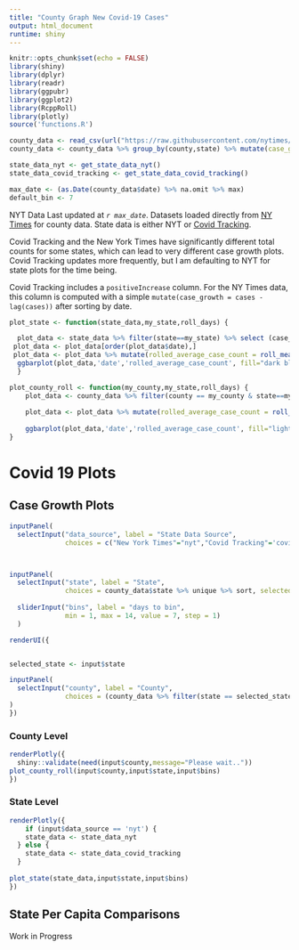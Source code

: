```yaml
---
title: "County Graph New Covid-19 Cases"
output: html_document
runtime: shiny
---
```


```r
knitr::opts_chunk$set(echo = FALSE)
library(shiny)
library(dplyr)
library(readr)
library(ggpubr)
library(ggplot2)
library(RcppRoll)
library(plotly)
source('functions.R')
```

```r


county_data <- read_csv(url("https://raw.githubusercontent.com/nytimes/covid-19-data/master/us-counties.csv"))
county_data <- county_data %>% group_by(county,state) %>% mutate(case_growth = cases - lag(cases))

state_data_nyt <- get_state_data_nyt()
state_data_covid_tracking <- get_state_data_covid_tracking()

max_date <- (as.Date(county_data$date) %>% na.omit %>% max)
default_bin <- 7
```

NYT Data Last updated at *`r max_date`*. Datasets loaded directly from [NY Times](https://github.com/nytimes/covid-19-data) for county data. State data is either NYT or [Covid Tracking](https://covidtracking.com/api).

Covid Tracking and the New York Times have significantly different total counts for some states, which can lead to very different case growth plots. Covid Tracking updates more frequently, but I am defaulting to NYT for state plots for the time being.

Covid Tracking includes a `positiveIncrease` column. For the NY Times data, this column is computed with a simple `mutate(case_growth = cases - lag(cases))` after sorting by date.

```r

plot_state <- function(state_data,my_state,roll_days) {

  plot_data <- state_data %>% filter(state==my_state) %>% select (case_growth,state,date) %>% na.omit
 plot_data <- plot_data[order(plot_data$date),]
 plot_data <- plot_data %>% mutate(rolled_average_case_count = roll_mean(case_growth,roll_days,na.rm=TRUE,align ='right',fill=NA)) %>% select(date,rolled_average_case_count) %>% na.omit
  ggbarplot(plot_data,'date','rolled_average_case_count', fill="dark blue",ggtheme = theme_minimal(),ylab='New Cases',xlab='Date',title=paste("All",my_state)) + theme(text = element_text(size=12))
  }

plot_county_roll <- function(my_county,my_state,roll_days) {
    plot_data <- county_data %>% filter(county == my_county & state==my_state) %>% na.omit
    
    plot_data <- plot_data %>% mutate(rolled_average_case_count = roll_mean(case_growth,roll_days,na.rm=TRUE,align ='right',fill=NA)) %>% na.omit
    
    ggbarplot(plot_data,'date','rolled_average_case_count', fill="light blue",ggtheme = theme_minimal(),ylab='New Cases',xlab='Date',title = paste(my_county,my_state,sep=", ") ) + theme(text = element_text(size=12))
}
```

# Covid 19 Plots {.tabset}

## Case Growth Plots {.tabset}


```r

inputPanel(
  selectInput("data_source", label = "State Data Source",
              choices = c("New York Times"="nyt","Covid Tracking"='covid_tracking'), selected = 'nyt'))



inputPanel(
  selectInput("state", label = "State",
              choices = county_data$state %>% unique %>% sort, selected = 'Virginia'),
  
  sliderInput("bins", label = "days to bin",
              min = 1, max = 14, value = 7, step = 1)
  )

renderUI({


selected_state <- input$state

inputPanel(
  selectInput("county", label = "County",
              choices = (county_data %>% filter(state == selected_state))$county %>% unique %>% sort, selected = 'Henrico')
)
})

```

### County Level

```r

renderPlotly({
  shiny::validate(need(input$county,message="Please wait.."))
plot_county_roll(input$county,input$state,input$bins)
})

```

### State Level
``` r



renderPlotly({
    if (input$data_source == 'nyt') {
    state_data <- state_data_nyt
  } else {
    state_data <- state_data_covid_tracking
  }
  
plot_state(state_data,input$state,input$bins)
})

```

## State Per Capita Comparisons

Work in Progress

